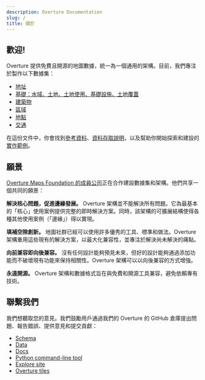 ```yaml
---
description: Overture Documentation
slug: /
title: 關於
---
```


## 歡迎! 

Overture 提供免費且開源的地圖數據，統一為一個通用的架構。目前，我們專注於製作以下數據集：

- [地址](/schema/reference/addresses/address)
- [基礎：水域、土地、土地使用、基礎設施、土地覆蓋](guides/base)
- [建築物](guides/buildings)
- [區域](guides/divisions)
- [地點](guides/places)
- [交通](guides/transportation)

在這份文件中，你會找到[參考資料](https://docs.overturemaps.org/schema)、[資料存取說明](getting-data)，以及幫助你開始探索和建設的[實作範例](examples)。

## 願景

[Overture Maps Foundation 的成員公司](https://overturemaps.org/about/members/)正在合作建設數據集和架構。他們共享一個共同的願景：

**解決核心問題，促進邊緣發展。** Overture 架構並不能解決所有問題。它為最基本的「核心」使用案例提供完整的即時解決方案。同時，該架構的可擴展結構使得各種其他使用案例（「邊緣」）得以實現。

**填補空隙創新。** 地圖社群已經可以使用許多優秀的工具、標準和做法。Overture 架構重用這些現有的解決方案，以最大化兼容性，並專注於解決尚未解決的痛點。

**向前兼容即向後兼容。** 沒有任何設計能夠預見未來，但好的設計能夠通過添加功能而不破壞現有功能來保持相關性。Overture 架構可以以向後兼容的方式增強。

**永遠開源。** Overture 架構和數據格式旨在與免費和開源工具兼容，避免依賴專有技術。

## 聯繫我們

我們想聽取您的意見。我們鼓勵用戶通過我們的 Overture 的 GitHub 倉庫提出問題、報告錯誤、提供意見和提交貢獻：


- [Schema](https://github.com/OvertureMaps/schema)
- [Data](https://github.com/OvertureMaps/data)
- [Docs](https://github.com/OvertureMaps/docs)
- [Python command-line tool](https://github.com/OvertureMaps/overturemaps-py)
- [Explore site](https://github.com/OvertureMaps/io-site)
- [Overture tiles](https://github.com/OvertureMaps/overture-tiles)

